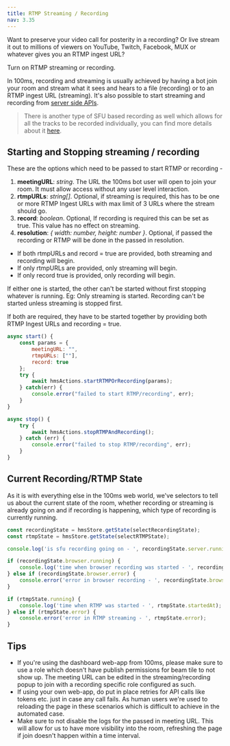 ```yaml
---
title: RTMP Streaming / Recording
nav: 3.35
---
```


Want to preserve your video call for posterity in a recording?
Or live stream it out to millions of viewers on YouTube, Twitch, Facebook, MUX or whatever gives you an RTMP ingest URL?

Turn on RTMP streaming or recording.

In 100ms, recording and streaming is usually achieved by having a bot join your room
and stream what it sees and hears to a file (recording) or to an RTMP ingest URL (streaming).
It's also possible to start streaming and recording from [server side APIs](/server-side/v2/destinations/rtmp-streaming-and-browser-recording).

> There is another type
> of SFU based recording as well which allows for all the tracks to be recorded individually, you can find more details about it
> [here](/server-side/v2/destinations/recording).

## Starting and Stopping streaming / recording

These are the options which need to be passed to start RTMP or recording -

1. **meetingURL**: _string_. The URL the 100ms bot user will open to join your room. It must allow access without any user level interaction.
2. **rtmpURLs**: _string[]_. Optional, if streaming is required, this has to be one or more RTMP Ingest URLs with max limit of 3 URLs where the stream should go.
3. **record**: _boolean_. Optional, If recording is required this can be set as true. This value has no effect on streaming.
4. **resolution**: _{ width: number, height: number }_. Optional, if passed the recording or RTMP will be done in the passed in resolution.

-   If both rtmpURLs and record = true are provided, both streaming and recording will begin.
-   If only rtmpURLs are provided, only streaming will begin.
-   If only record true is provided, only recording will begin.

If either one is started, the other can't be started without first stopping whatever is running.
Eg: Only streaming is started. Recording can't be started unless streaming is stopped first.

If both are required, they have to be started together by providing both RTMP Ingest URLs and recording = true.

```js
async start() {
    const params = {
        meetingURL: "",
        rtmpURLs: [""],
        record: true
    };
    try {
        await hmsActions.startRTMPOrRecording(params);
    } catch(err) {
        console.error("failed to start RTMP/recording", err);
    }
}

async stop() {
    try {
        await hmsActions.stopRTMPAndRecording();
    } catch (err) {
        console.error("failed to stop RTMP/recording", err);
    }
}

```

## Current Recording/RTMP State

As it is with everything else in the 100ms web world, we've selectors to tell us about the current state of the room,
whether recording or streaming is already going on and if recording is happening, which type of recording is currently running.

```js
const recordingState = hmsStore.getState(selectRecordingState);
const rtmpState = hmsStore.getState(selectRTMPState);

console.log('is sfu recording going on - ', recordingState.server.running);

if (recordingState.browser.running) {
    console.log('time when browser recording was started - ', recordingState.browser.startedAt);
} else if (recordingState.browser.error) {
    console.error('error in browser recording - ', recordingState.browser.error);
}

if (rtmpState.running) {
    console.log('time when RTMP was started - ', rtmpState.startedAt);
} else if (rtmpState.error) {
    console.error('error in RTMP streaming - ', rtmpState.error);
}
```

## Tips

-   If you're using the dashboard web-app from 100ms, please make sure to use a role which doesn't have publish permissions for beam tile to not show up.
    The meeting URL can be edited in the streaming/recording popup to join with a recording specific role configured as such.
-   If using your own web-app, do put in place retries for API calls like tokens etc. just in case any call fails. As human users we're
    used to reloading the page in these scenarios which is difficult to achieve in the automated case.
-   Make sure to not disable the logs for the passed in meeting URL. This will allow for us to have more visibility into the room, refreshing the page
    if join doesn't happen within a time interval.
